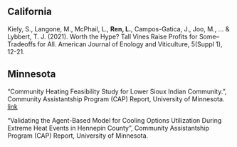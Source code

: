 ## California

Kiely, S., Langone, M., McPhail, L., **Ren, L.**, Campos-Gatica, J., Joo, M., ... & Lybbert, T. J. (2021). Worth the Hype? Tall Vines Raise Profits for Some–Tradeoffs for All. American Journal of Enology and Viticulture, 5(Suppl 1), 12-21.

## Minnesota

"Community Heating Feasibility Study for Lower Sioux Indian Community.", Community Assistantship Program (CAP) Report, University of Minnesota. [link](https://hdl.handle.net/11299/252698)

"Validating the Agent-Based Model for Cooling Options Utilization During Extreme Heat Events in Hennepin County", Community Assistantship Program (CAP) Report, University of Minnesota.